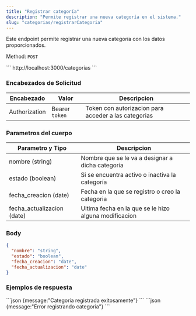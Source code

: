 ```yaml
---
title: "Registrar categoría"
description: "Permite registrar una nueva categoría en el sistema."
slug: "categorias/registrarCategoria"
---
```


Este endpoint permite registrar una nueva categoría con los datos proporcionados.

Method: `POST`

<Tabs>
  <TabItem label="Endpoint">
  ```
  http://localhost:3000/categorias
  ```
  </TabItem>
</Tabs>

<h3>Encabezados de Solicitud</h3>

| Encabezado | Valor | Descripcion
|----------|-------| -------
| Authorization |  Bearer `token` | Token con autorizacion para acceder a las categorias

<h3>Parametros del cuerpo</h3>

| Parametro y Tipo | Descripcion
|----------|--------
| nombre (string) |  Nombre que se le va a designar a dicha categoría
| estado (boolean) | Si se encuentra activo o inactiva la categoría
| fecha_creacion (date) | Fecha en la que se registro o creo la categoria
| fecha_actualizacion (date) | Ultima fecha en la que se le hizo alguna modificacion

### Body

```json
{
  "nombre": "string",
  "estado": "boolean",
  "fecha_creacion": "date",
  "fecha_actualizacion": "date"
}
```

<h3>Ejemplos de respuesta</h3>

<Tabs>
  <TabItem label="Status 201">
  ```json
  {message:"Categoria registrada exitosamente"}
  ```
  </TabItem>

  <TabItem label="Status 500">
  ```json
  {message:"Error registrando categoria"}
  ```
  </TabItem>
</Tabs>